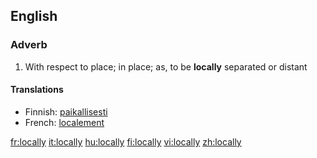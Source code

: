 ==English==

===Adverb===
{{en-adv}}

#With respect to place; in place; as, to be '''locally''' separated or distant

====Translations====
{{trans-top|with respect to place}}
*Finnish: [[paikallisesti]]
*French: [[localement]]
{{trans-mid}}
{{trans-bottom}}

[[fr:locally]]
[[it:locally]]
[[hu:locally]]
[[fi:locally]]
[[vi:locally]]
[[zh:locally]]